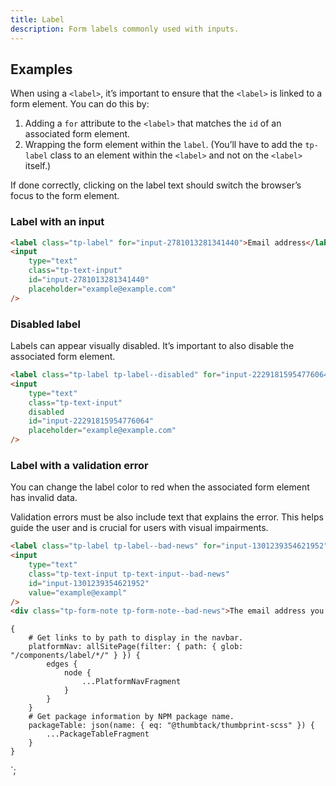 ```yaml
---
title: Label
description: Form labels commonly used with inputs.
---
```



<ComponentHeader data={props.data} />

## Examples

When using a `<label>`, it’s important to ensure that the `<label>` is linked to a form element. You can do this by:

1. Adding a `for` attribute to the `<label>` that matches the `id` of an associated form element.
2. Wrapping the form element within the `label`. (You’ll have to add the `tp-label` class to an element within the `<label>` and not on the `<label>` itself.)

If done correctly, clicking on the label text should switch the browser’s focus to the form element.

### Label with an input

```html
<label class="tp-label" for="input-2781013281341440">Email address</label>
<input
    type="text"
    class="tp-text-input"
    id="input-2781013281341440"
    placeholder="example@example.com"
/>
```

### Disabled label

Labels can appear visually disabled. It’s important to also disable the associated form element.

```html
<label class="tp-label tp-label--disabled" for="input-22291815954776064">Email address</label>
<input
    type="text"
    class="tp-text-input"
    disabled
    id="input-22291815954776064"
    placeholder="example@example.com"
/>
```

### Label with a validation error

You can change the label color to red when the associated form element has invalid data.

Validation errors must be also include text that explains the error. This helps guide the user and is crucial for users with visual impairments.

```html
<label class="tp-label tp-label--bad-news" for="input-1301239354621952">Email address</label>
<input
    type="text"
    class="tp-text-input tp-text-input--bad-news"
    id="input-1301239354621952"
    value="example@exampl"
/>
<div class="tp-form-note tp-form-note--bad-news">The email address you entered is incorrect.</div>
```

<ComponentFooter data={props.data} />

    {
        # Get links to by path to display in the navbar.
        platformNav: allSitePage(filter: { path: { glob: "/components/label/*/" } }) {
            edges {
                node {
                    ...PlatformNavFragment
                }
            }
        }
        # Get package information by NPM package name.
        packageTable: json(name: { eq: "@thumbtack/thumbprint-scss" }) {
            ...PackageTableFragment
        }
    }
`;
